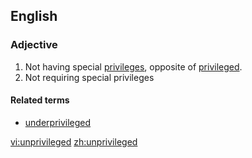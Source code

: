 ==English==

===Adjective===
{{en-adj|-}}

# Not having special [[privileges]], opposite of [[privileged]].
# Not requiring special privileges

====Related terms====
* [[underprivileged]]

[[vi:unprivileged]]
[[zh:unprivileged]]